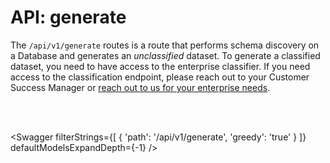 

# API: generate

The `/api/v1/generate` routes is a route that performs schema discovery on a Database and generates an _unclassified_ dataset. To generate a classified dataset, you need to have access to the enterprise classifier. If you need access to the classification endpoint, please reach out to your Customer Success Manager or [reach out to us for your enterprise needs](https://ethyca.com/book-demo?utm_source=docsiteapidocs).

<br></br>

<Swagger 
    filterStrings={[
        {
            'path': '/api/v1/generate',
            'greedy': 'true'
        }
    ]} 
    defaultModelsExpandDepth={-1}
/>
